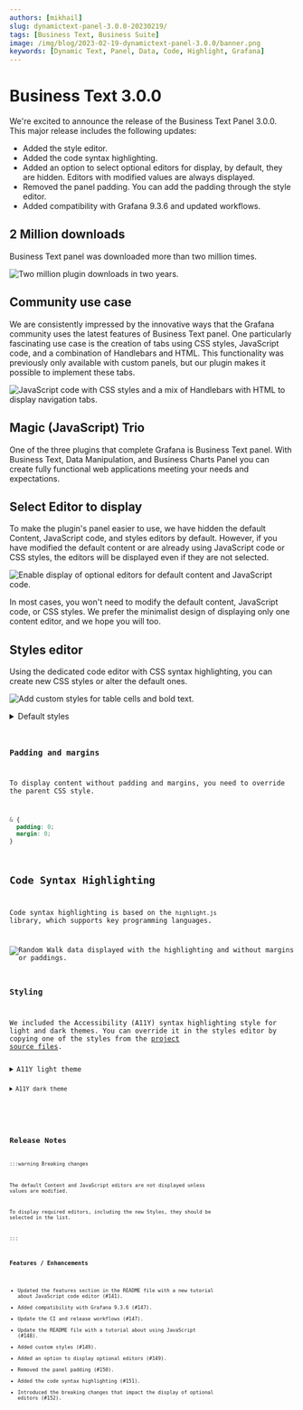```yaml
---
authors: [mikhail]
slug: dynamictext-panel-3.0.0-20230219/
tags: [Business Text, Business Suite]
image: /img/blog/2023-02-19-dynamictext-panel-3.0.0/banner.png
keywords: [Dynamic Text, Panel, Data, Code, Highlight, Grafana]
---
```



# Business Text 3.0.0

We're excited to announce the release of the Business Text Panel 3.0.0. This major release includes the following updates:

- Added the style editor.
- Added the code syntax highlighting.
- Added an option to select optional editors for display, by default, they are hidden. Editors with modified values are always displayed.
- Removed the panel padding. You can add the padding through the style editor.
- Added compatibility with Grafana 9.3.6 and updated workflows.

<Catalog date="February 21, 2023" />

## 2 Million downloads

Business Text panel was downloaded more than two million times.

<Image
  title="Two million plugin downloads in two years."
  src="/img/blog/2023-02-19-dynamictext-panel-3.0.0/downloads.png"
/>

## Community use case

We are consistently impressed by the innovative ways that the Grafana community uses the latest features of Business Text panel. One particularly fascinating use case is the creation of tabs using CSS styles, JavaScript code, and a combination of Handlebars and HTML. This functionality was previously only available with custom panels, but our plugin makes it possible to implement these tabs.

<Image
  title="JavaScript code with CSS styles and a mix of Handlebars with HTML to display navigation tabs."
  src="/img/blog/2023-02-19-dynamictext-panel-3.0.0/example.png"
/>

## Magic (JavaScript) Trio

One of the three plugins that complete Grafana is Business Text panel. With Business Text, Data Manipulation, and Business Charts Panel you can create fully functional web applications meeting your needs and expectations.

<Youtube
  id="wPr4gZYzUVA"
  title="Dynamic Text, Data Manipulation, and Business Charts Panel plugins."
/>

## Select Editor to display

To make the plugin's panel easier to use, we have hidden the default Content, JavaScript code, and styles editors by default. However, if you have modified the default content or are already using JavaScript code or CSS styles, the editors will be displayed even if they are not selected.

<Image
  title="Enable display of optional editors for default content and JavaScript code."
  src="/img/blog/2023-02-19-dynamictext-panel-3.0.0/select.png"
/>

In most cases, you won't need to modify the default content, JavaScript code, or CSS styles. We prefer the minimalist design of displaying only one content editor, and we hope you will too.

## Styles editor

Using the dedicated code editor with CSS syntax highlighting, you can create new CSS styles or alter the default ones.

<Image
  title="Add custom styles for table cells and bold text."
  src="/img/blog/2023-02-19-dynamictext-panel-3.0.0/styles.png"
/>

<details>
  <summary>Default styles</summary>

<Code
  url="https://github.com/VolkovLabs/business-text/blob/main/src/components/Text/Text.styles.ts"
  language="js"
/>

</details>

### Padding and margins

To display content without padding and margins, you need to override the parent CSS style.

```css
& {
  padding: 0;
  margin: 0;
}
```

## Code Syntax Highlighting

Code syntax highlighting is based on the `highlight.js` library, which supports key programming languages.

<Image
  title="Random Walk data displayed with the highlighting and without margins or paddings."
  src="/img/blog/2023-02-19-dynamictext-panel-3.0.0/highlight.png"
/>

### Styling

We included the Accessibility (A11Y) syntax highlighting style for light and dark themes. You can override it in the styles editor by copying one of the styles from the [project source files](https://github.com/highlightjs/highlight.js/tree/main/src/styles).

<details>
  <summary>A11Y light theme</summary>

<Code
  url="https://github.com/highlightjs/highlight.js/blob/main/src/styles/a11y-light.css"
  language="css"
/>

</details>

<details>
  <summary>A11Y dark theme</summary>

<Code
  url="https://github.com/highlightjs/highlight.js/blob/main/src/styles/a11y-dark.css"
  language="css"
/>

</details>

<GettingStarted />

<Tutorial />

## Release Notes

:::warning Breaking changes

The default Content and JavaScript editors are not displayed unless values are modified.

To display required editors, including the new Styles, they should be selected in the list.

:::

### Features / Enhancements

- Updated the features section in the README file with a new tutorial about JavaScript code editor (#141).
- Added compatibility with Grafana 9.3.6 (#147).
- Update the CI and release workflows (#147).
- Update the README file with a tutorial about using JavaScript (#148).
- Added custom styles (#149).
- Added an option to display optional editors (#149).
- Removed the panel padding (#150).
- Added the code syntax highlighting (#151).
- Introduced the breaking changes that impact the display of optional editors (#152).

<Feedback />
